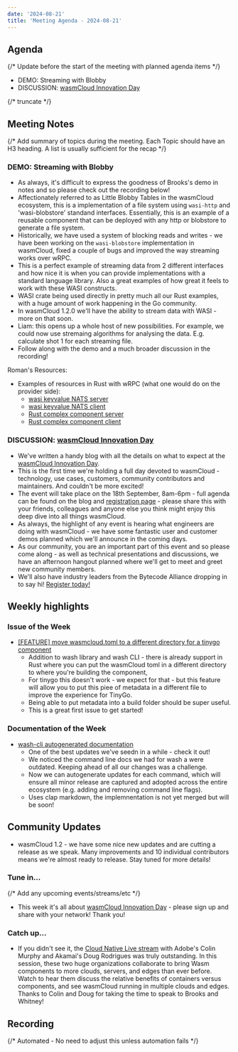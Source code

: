 ```yaml
---
date: '2024-08-21'
title: 'Meeting Agenda - 2024-08-21'
---
```


## Agenda

{/* Update before the start of the meeting with planned agenda items */}

- DEMO: Streaming with Blobby
- DISCUSSION: [wasmCloud Innovation Day](https://wasmcloud.com/innovation-day)

{/* truncate */}

## Meeting Notes

{/* Add summary of topics during the meeting. Each Topic should have an H3 heading. A list is usually sufficient for the recap */}

### DEMO: Streaming with Blobby

- As always, it's difficult to express the goodness of Brooks's demo in notes and so please check out the recording below!
- Affectionately referred to as Little Blobby Tables in the wasmCloud ecosystem, this is a implementation of a file system using `wasi-http` and 'wasi-blobstore' standand interfaces. Essentially, this is an example of a reusable component that can be deployed with any http or blobstore to generate a file system.
- Historically, we have used a system of blocking reads and writes - we have been working on the `wasi-blobstore` implementation in wasmCloud, fixed a couple of bugs and improved the way streaming works over wRPC.
- This is a perfect example of streaming data from 2 different interfaces and how nice it is when you can provide implementations with a standard language library. Also a great examples of how great it feels to work with these WASI constructs.
- WASI crate being used directly in pretty much all our Rust examples, with a huge amount of work happening in the Go community.
- In wasmCloud 1.2.0 we'll have the ability to stream data with WASI - more on that soon.
- Liam: this opens up a whole host of new possibilities. For example, we could now use stremaing algorithms for analysing the data. E.g. calculate shot 1 for each streaming file.
- Follow along with the demo and a much broader discussion in the recording!

Roman's Resources:
- Examples of resources in Rust with wRPC (what one would do on the provider side):
  - [wasi keyvalue NATS server](https://github.com/bytecodealliance/wrpc/tree/main/examples/rust/wasi-keyvalue-nats-server)
  - [wasi keyvalue NATS client](https://github.com/bytecodealliance/wrpc/tree/main/examples/rust/wasi-keyvalue-nats-client)
  - [Rust complex component server](https://github.com/bytecodealliance/wrpc/tree/main/examples/rust/complex-component-server)
  - [Rust complex component client](https://github.com/bytecodealliance/wrpc/tree/main/examples/rust/complex-component-client)

### DISCUSSION: [wasmCloud Innovation Day](https://wasmcloud.com/innovation-day)

- We've written a handy blog with all the details on what to expect at the [wasmCloud Innovation Day](https://wasmcloud.com/blog/2024-08-19-join-us-for-wasmcloud-innovation-day). 
- This is the first time we're holding a full day devoted to wasmCloud - technology, use cases, customers, community contributors and maintainers. And couldn't be more excited!
- The event will take place on the 18th September, 8am-6pm - full agenda can be found on the blog and [registration page](https://wasmcloud.com/innovation-day) - please share this with your friends, colleagues and anyone else you think might enjoy this deep dive into all things wasmCloud.
- As always, the highlight of any event is hearing what engineers are doing with wasmCloud - we have some fantastic user and customer demos planned which we'll announce in the coming days.
- As our community, you are an important part of this event and so please come along - as well as technical presentations and discussions, we have an afternoon hangout planned where we'll get to meet and greet new community members.
- We'll also have industry leaders from the Bytecode Alliance dropping in to say hi! [Register today!](https://wasmcloud.com/innovation-day)

## Weekly highlights

### Issue of the Week

- [[FEATURE] move wasmcloud.toml to a different directory for a tinygo component](https://github.com/wasmCloud/wasmCloud/issues/2757)
  - Addition to wash library and wash CLI - there is already support in Rust where you can put the wasmCloud toml in a different directory to where you're building the component,
  - For tinygo this doesn't work - we expect for that - but this feature will allow you to put this piee of metadata in a different file to improve the experience for TinyGo.
  - Being able to put metadata into a build folder should be super useful.
  - This is a great first issue to get started!

### Documentation of the Week

- [wash-cli autogenerated documentation](https://wasmcloud.com/docs/cli/wash)
  - One of the best updates we've seedn in a while - check it out!
  - We noticed the command line docs we had for wash a were outdated. Keeping ahead of all our changes was a challenge.
  - Now we can autogenerate updates for each command, which will ensure all minor release are captured and adopted across the entire ecosystem (e.g. adding and removing command line flags).
  - Uses clap markdown, the implemnentation is not yet merged but will be soon!

## Community Updates

- wasmCloud 1.2 - we have some nice new updates and are cutting a release as we speak. Many improvements and 10 individual contributors means we're almost ready to release. Stay tuned for more details!

### Tune in…

{/* Add any upcoming events/streams/etc */}

- This week it's all about [wasmCloud Innovation Day](https://wasmcloud.com/innovation-day) - please sign up and share with your network! Thank you!

### Catch up…

- If you didn't see it, the [Cloud Native Live stream](https://youtu.be/B1Q_Xx5i6Ek) with Adobe's Colin Murphy and Akamai's Doug Rodrigues was truly outstanding. In this session, these two huge organizations collaborate to bring Wasm components to more clouds, servers, and edges than ever before. Watch to hear them discuss the relative benefits of containers versus components, and see wasmCloud running in multiple clouds and edges. Thanks to Colin and Doug for taking the time to speak to Brooks and Whitney!

## Recording

{/* Automated - No need to adjust this unless automation fails */}

<YouTube url="https://www.youtube.com/watch?v=74uTzwzfc-c" />
